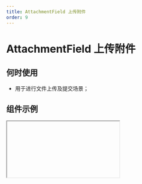 ```yaml
---
title: AttachmentField 上传附件
order: 9
---
```


# AttachmentField 上传附件

## 何时使用

- 用于进行文件上传及提交场景；

## 组件示例


<Iframe url="https://www.aliwork.com/developer/attachment-field-v2?isRenderNav=false" />

## 组件属性


<AttrTable
  category="form"
  dataSource={[
    {
      code: "value",
      type: "array",
      default: `-`,
      desc: "默认值",
    },
    {
      code: "type",
      type: `'normal' | 'drag'`,
      default: `'normal'`,
      desc: "设置上传类型",
    },
    {
      code: "group",
      type: `'normal' | 'drag'`,
      default: `'normal'`,
      desc: "设置上传详情",
    },
    {
      code: "buttonText",
      type: "string",
      default: `'上传文件'`,
      desc: "设置按钮内容",
    },
    {
      code: "buttonSize",
      type: `'small' | 'medium' | 'large'`,
      default: `'medium'`,
      desc: "设置按钮尺寸",
    },
    {
      code: "buttonType",
      type: `'primary' | 'secondary' | 'normal'`,
      default: `'primary'`,
      desc: "设置按钮类型",
    },
    {
      code: "multiple",
      type: "boolean",
      default: "flase",
      desc: "设置是否多选",
    },
    {
      code: "timeout",
      type: "number",
      default: "0",
      desc: "设置上传超时，单位 ms",
    },
    {
      code: "url",
      type: "string",
      default: `-`,
      desc: "接口地址",
    },
    {
      code: "name",
      type: "string",
      default: `-`,
      desc: "上传时发送给服务端的 name",
    },
    {
      code: "data",
      type: "object",
      default: `{}`,
      desc: "设置上传可附带的额外参数",
    },
    {
      code: "headers",
      type: "object",
      default: `{}`,
      desc: "设置上传的请求头部",
    },
    {
      code: "beforeUpload",
      type: "(file: { object }) => void",
      default: "-",
      desc: "上传前处理事件",
    },
    {
      code: "formatter",
      type: "(response) => return response",
      default: "-",
      desc: "数据处理事件",
    },
    {
      code: "limit",
      type: "number",
      default: "9",
      desc: "设置最大上传文件个数",
    },
    {
      code: "withCredentials",
      type: "boolean",
      default: "false",
      desc: "设置是否允许请求携带 cookie",
    },
    {
      code: "autoUpload",
      type: "boolean",
      default: "true",
      desc: "设置是否自动上传",
    },
    {
      code: "accept",
      type: "string",
      default: `-`,
      desc: "设置上传文件类型(多个以英文逗号，分隔)",
    },
    {
      code: "onChange",
      type: "({ value }: object) => void",
      default: `-`,
      desc: "组件值发生改变事件",
    },
    {
      code: "onProgress",
      type: "() => void", 
      default: `-`,
      desc: "组件上传中事件",
    },
    {
      code: "onSuccess",
      type: "(file: object) => void",
      default: `-`,
      desc: "组件值上传成功事件",
    },
    {
      code: "onError",
      type: "(file: object) => void",
      default: "",
      desc: "组件值上传失败事件",
    },
    {
      code: "onSelect",
      type: "() => void",
      default: `-`,
      desc: "组件值选择的事件",
    },
    {
      code: "onRemove",
      type: "(file: object) => void",
      default: `-`,
      desc: "组件值点击移除的事件",
    },
    {
      code: "onCancel",
      type: "() => void",
      default: `-`,
      desc: "组件值点击取消上传的事件",
    },
    {
      code: "onDragOver",
      type: "() => void",
      default: `-`,
      desc: "组件值拖拽经过的事件",
    },
    {
      code: "onDragLeave",
      type: "() => void",
      default: `-`,
      desc: "组件值拖拽离开的事件",
    },
    {
      code: "onDrop",
      type: "() => void",
      default: `-`,
      desc: "组件值拖拽完成的事件",
    },
  ]}
/>
